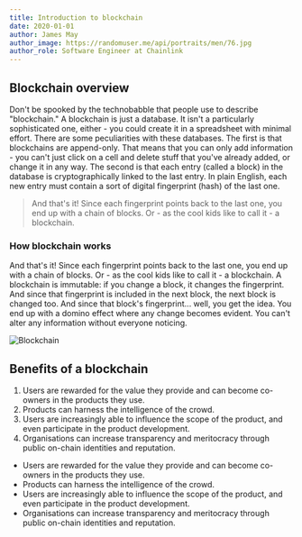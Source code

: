 ```yaml
---
title: Introduction to blockchain
date: 2020-01-01
author: James May
author_image: https://randomuser.me/api/portraits/men/76.jpg
author_role: Software Engineer at Chainlink
---
```


## Blockchain overview

Don't be spooked by the technobabble that people use to describe "blockchain." A blockchain is just a database. It isn't
a particularly sophisticated one, either - you could create it in a spreadsheet with minimal effort. There are some
peculiarities with these databases. The first is that blockchains are append-only. That means that you can only add
information - you can't just click on a cell and delete stuff that you've already added, or change it in any way. The
second is that each entry (called a block) in the database is cryptographically linked to the last entry. In plain
English, each new entry must contain a sort of digital fingerprint (hash) of the last one.

> And that's it! Since each fingerprint points back to the last one, you end up with a chain of blocks. Or - as the cool
> kids like to call it - a blockchain.

### How blockchain works

And that's it! Since each fingerprint points back to the last one, you end up with a chain of blocks. Or - as the cool
kids like to call it - a blockchain. A blockchain is immutable: if you change a block, it changes the fingerprint. And
since that fingerprint is included in the next block, the next block is changed too. And since that block's
fingerprint... well, you get the idea. You end up with a domino effect where any change becomes evident. You can't alter
any information without everyone noticing.

![Blockchain](https://picsum.photos/id/237/700/500)

## Benefits of a blockchain

1. Users are rewarded for the value they provide and can become co-owners in the products they use.
2. Products can harness the intelligence of the crowd.
3. Users are increasingly able to influence the scope of the product, and even participate in the product development.
4. Organisations can increase transparency and meritocracy through public on-chain identities and reputation.

- Users are rewarded for the value they provide and can become co-owners in the products they use.
- Products can harness the intelligence of the crowd.
- Users are increasingly able to influence the scope of the product, and even participate in the product development.
- Organisations can increase transparency and meritocracy through public on-chain identities and reputation.
